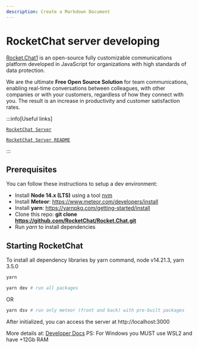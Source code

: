 ```yaml
---
description: Create a Markdown Document
---
```


# RocketChat server developing

[Rocket.Chat1](https://rocket.chat) is an open-source fully customizable communications platform developed in JavaScript for organizations with high standards of data protection.

We are the ultimate **Free Open Source Solution** for team communications, enabling real-time conversations between colleagues, with other companies or with your customers, regardless of how they connect with you. The result is an increase in productivity and customer satisfaction rates.


:::info[Useful links]

[`RocketChat Server`](https://github.com/RocketChat/Rocket.Chat)

[`RocketChat Server README`](https://github.com/RocketChat/Rocket.Chat/blob/develop/README.md)

:::

## Prerequisites

You can follow these instructions to setup a dev environment:

- Install **Node 14.x (LTS)** using a tool [nvm](https://github.com/creationix/nvm) 
- Install **Meteor**: https://www.meteor.com/developers/install
- Install **yarn**: https://yarnpkg.com/getting-started/install
- Clone this repo: **git clone https://github.com/RocketChat/Rocket.Chat.git**
- Run *yarn* to install dependencies

## Starting RocketChat
To install all dependency libraries by yarn command, node v14.21.3, yarn 3.5.0

```bash
yarn
```

```bash
yarn dev # run all packages
```
OR
```bash
yarn dsv # run only meteor (front and back) with pre-built packages
```

After initialized, you can access the server at http://localhost:3000

More details at: [Developer Docs](https://developer.rocket.chat/v1/docs/server-environment-setup)
PS: For Windows you MUST use WSL2 and have +12Gb RAM
